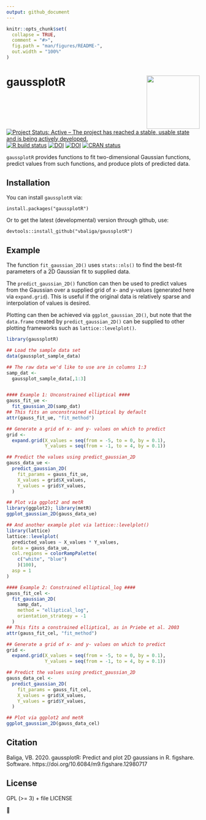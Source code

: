 ```yaml
---
output: github_document
---
```


<!-- README.md is generated from README.Rmd. Please edit that file -->

```r
knitr::opts_chunk$set(
  collapse = TRUE,
  comment = "#>",
  fig.path = "man/figures/README-",
  out.width = "100%"
)
```

# gaussplotR <img src='man/figures/logo.png' align="right" height="138.5" />

<!-- badges: start -->
[![Project Status: Active – The project has reached a stable, usable state and is being actively developed.](https://www.repostatus.org/badges/latest/active.svg)](https://www.repostatus.org/#active)
[![R build status](https://github.com/vbaliga/gaussplotR/workflows/R-CMD-check/badge.svg)](https://github.com/vbaliga/gaussplotR/actions)
[![DOI](https://zenodo.org/badge/DOI/10.5281/zenodo.4041073.svg)](https://doi.org/10.5281/zenodo.4041073)
[![DOI](https://img.shields.io/badge/10.6084/m9.figshare.12980717-blue.svg?style=flat&labelColor=gainsboro&logoWidth=40&logo=data%3Aimage%2Fpng%3Bbase64%2CiVBORw0KGgoAAAANSUhEUgAAAFAAAAAZCAYAAACmRqkJAAAKi0lEQVR4Ae3ZaVBUV97H8evuE0EfH32MmkcfoyAuGjXKgkvMaFRAFuiloemWvRuEXlgEBREXBYJiXAQUFeKocUniQiKogAJhQWwWENDEjLNYvjFLzUzNkplEZb5kTme6nCRjKlOpSZlb9SmL2%2Ffcuv3re87%2FnKP0TYfOcslqPMbt63xBKuh09MTxgi7HKT1Sj1TvKp%2BMkZB6%2FXT8c4AjUYPyVdfb7Qs6HTIJ8EHe7Ul%2B152CphDabRQ0uMr7%2FRQgh%2B8qU6%2FBiPDVGv0jq0uGE94b0ZZ3j%2B25MTetoMsh%2FWD91OBqT9%2Fsehd5EqGV17nKMzTqOHvaRMMLEp7qACfinq%2FW1BBx5ZxB13x5X3Jr1v%2Fz9pUcaHU63PiicjrhvXfNRbY1Th49Q6Y1vu6zyqSjzX3aVIgf4OkKToxhgxpd5OMzV0bYE4CRN1Chu34pnTfwnV03FiTlfzDRXBHo6dfgIq8sX6ByV6vjthGc0UdrrPPVGFQBxlSjzJQWENVUZkebceiLpyM8IZSx7O7Zl4JivUNMZX5h8Rt4%2B2L0llKfgu6JKa%2BXvpB5bZ48%2Ba3F6lil2pDkE2rODzCsU0VUnNFHNZQqdS3lx3Utl%2FMILQcfYt5TEeC1GSprgAq0XlgYGLQyxJTlr0uK0DVX7E5s2ZtOgHvLw5fLK9xVmcqguEj%2F2LXbwsvPBkZZKl4j5NcIKinaUsLbejFWZ7m8Do2cmwnb4cFqArRwx3TEYzi%2Bz7DTD0uhxnj8cAEWWUZK%2BTcdhh4pmTWUsW01Y1uCUmNY7Rtqzo5svJSS0poVXtg6yVj7sn9qunek3j8xPVXXeMFoaDkev6lDF7ene7Y5r2taNAXmEBXaP69zevaOjuUeeZ0zhzJuPsM5CdYvOhZVqBMhBqIVDt8zwGdQjR4of9AA%2BXJjUFpww7GodnHAQca4srDAWCXjW3pETal%2BbfumuOLKqSm17vIQtWr1Uu3JYy6JbXuXFbRN1R8pm5byxtG5CcdOz9EUVc7I5IeQEWQ7wWVwzwrsRn%2BbAFeiCxNsKv5Y9P03BFgjAlT90AGOQy2T47fObl00ocFZHl%2B2UGXw0RjzNUWHTPFthckHWh18al8KsGuaFigVVzlKuY%2BG9z37qvuoGlelpsJVldrgrFjbOE%2BeWe8uW18W84qCqc4s7tmCIgzI75hs%2FaJKNFu7rF%2BIIIhr%2BmIQ%2Btn8LQkDMQOeWAYnDHgsQI3NNU7W9j4h5t72o%2FEyvLEQ%2F%2Bu7ymzbOxbCAeOxAgtghz6YgOVYiufEOUlqu0M37ho%2BYn%2FnpJT8bsejVSt90uqdFdlGmV7hF7cuWXetNCShLX%2BI3nKhN%2ByvCs%2Bs6GQpWB33fzKNQR%2BqWr022yvc94q7spBCY%2Bbzkou6ZfJNPf89ZN%2FdidYHnIsKfIzjCMIc7MAwSJiMPFxGMcKQixGwx07R%2FiEe4CNsxFCbAJvwifj8LkIgYRHa8Lm47jNY8AokmMS5NryPh%2FijOB%2BOX4h7foEuyPHlisMtylJpzu1YspkQ36YbLqnx8F1X4abaqmYs9DGmLlrk4CE9XlHlKZskxfpt%2FUJLzyhV23dG%2BITF72fqo9njEaokwIu8lSbG1N4wx273CrP%2B%2BjniQVZhGrzQjlEioFIRcjDM6MIdjBVtHogvl4W9qIX8sTfwU5SgU%2FzdhdGYLcJ9BzvRID6vgx2SxN8PUI9KnIEWH4n7FuIo%2FoRfYV5vMMV4wHRFs%2BvG%2FKl05ZrDVdP11T7eulK3oNQcz%2FAXcj3DpMePjO44KetDL2lDh%2FmV1S3nNoeWnJb7RSXmMJl%2BI0GmH13rKs8lvEdQwfoWKmCxdmGbAEdgAW5jFiQhBb8WXSYTPSjGCBHaMPR5LMANkOCM%2B%2FgD3MS5Z8W1ElzwW3HNJCSI9tcw2ub%2BO8T5LPTBQBy1nusNcB7ztximI1sIsSSzXb04v3vyusJmx63nMufHXlV6LvpEShDd9x%2FHFYWXVPuSX7%2FD7zmpcjuWRupbyvaHnj8Z7BNsUFCArm70iTRcd5bFEN7oxwJs%2FpoA%2FwfBaLJ2Z2EFbmEsNKL7fYYPUI9DIqj%2Fsgkw0CasW%2BL6RbBDFI7gTZSKzz6Gk02AJ23G3QF4xybYU8INce6s5CJNlTyXhYwKv%2FRWMiEeimquzIhrPpGzuSNCsbvLec2%2Brpmh2e0yu%2FxOp96wv6p8X0xeIZW5Bo2%2F6ucdvb%2FdMWVDm8lX11pRpD16OJ6VyZsrQ8yK%2BVFJ9h4UhwEHDj5JgGE23UkSfoZujMMzSESNCPBT9KAFjqi2rcIYZRPgYmzDQ9xDLSz4%2FGsCPIE%2BNkWrTJy%2FhRrRthpVyJJExbnmG2I%2B6x%2BT%2FHxYyQkzQfJGlufpWy6bYlvPUEgu%2BHlHJA5boo7rE3blnBR7r6mv%2BvCBMYEag%2Faqsyr1%2BIk5a%2Fd2z9zGBDpZ31qulCWk9443Hfg5BuJJAgxAG0ZBEmS4DZ7RKIliMVi0d8UvRUCeuPoNAf4Z%2FmgV13pAwiwR3iffFKBQJM5noB%2F6Y5h45v7Wwf0cDtD1DlMIeiugWmZOy5Cv3RgjX7%2FF4GdMXasOjgurmqdafqpojltml9IjvOJ8NMu9lNL5gQmXdMu0BTefz8loMyoJvivs3VMZvhpjqaig%2FZ8gwJGYIsIKRh%2FY4wh%2Bg%2FGQoxYbREgZ%2BB3uww1V3xKgN%2BrwCNtF4Pvx8NveQCEYX%2BAukhCIYuHZLy%2FyDjHbJQfo7PTK1dEBWqPBX2vS%2B2hNW1XquDURypiwXStCjVWuyrSKQC%2FdoUaHtOT2HENoyal4b40x7rK7ylip9NIV3Jy0P6fD24fl3Ra6uoe3PNqOH2Pw3x%2FC8K8CHIU%2BIpQ7OI8yNOJ9TMJO%2FAU9Nn6PjRiGmm%2FpwgsRLQpKjwjuU%2Fz1CQK0R4G4T4%2FwCHWYKlmcA6xr4SA2EzobXeUa9vh21LgpdKxK8hqd5RsaXWS7S9YvlhU2O7ya3ekXrm%2B9lK3KzFH6a4y5V92Ve5hkM4d02EShMestZekE2IxZX7MWdkAgBtmsi9U2lXEwliAOK%2BGLTowThWIZkrEVSSKYgegPOUxwtFmdaBGLsRgg2qeKtosQDh2GYzbisUIEaPvcQ8T5VGzCKowBk2I3mTVALe4wd4tumKcoaZirSKte4RtVrvXwLrw%2BJXV%2F18Ts3BtLEmOaS0yRtRdMfpGJhTKNMbDJWR5V7eEbUNDtcIQAd1PJMwnuJl6E9KQHY7AAHkzQoBkj8B%2B%2FpTWQ4Maezne1P3x1esLBuqmB%2BbccNhJMGetbM%2BGZIi1V%2FoRyOXB77sKVWuPmrd4RBvYQm9ihVue%2F7xDPGljB50MoJmO%2By36gCGsQovCyCGwOarD9R7PLLXZOJjKZvse%2FDQQSvffG7F1rWrZPiLKUX2DPr1hbfHAKb0kDBSeTed5MQj94Pn1xBMvA%2B2IDYTAkcXzXANPRjHq04ACeFeH9aAIcBC3LOq%2FY5pPDeYtO4yRTmzUhbx9LozCEea8ybaHoxDNmVtPltxSVzxhCm3Asg4Tvs683Aa5wwkD8qP9XbgQqUbb6Tp09U5Os3rWiV4jZv2OuvxPdvht70RfST8fjATZd7P33OYzxZ%2FdF7FwcgqPU0yMR2vMYDulpDfBvw%2BGCdBePpq8AAAAASUVORK5CYII%3D)](http://dx.doi.org/10.6084/m9.figshare.12980717)
[![CRAN status](https://www.r-pkg.org/badges/version/gaussplotR)](https://CRAN.R-project.org/package=gaussplotR)
<!-- badges: end -->

`gaussplotR` provides functions to fit two-dimensional Gaussian functions,
predict values from such functions, and produce plots of predicted data.

## Installation

You can install `gaussplotR` via:
  
`install.packages("gaussplotR")`

Or to get the latest (developmental) version through github, use:
  
`devtools::install_github("vbaliga/gaussplotR")`


## Example

The function `fit_gaussian_2D()` uses `stats::nls()` to find the best-fit 
parameters of a 2D Gaussian fit to supplied data. 

The `predict_gaussian_2D()` function can then be used to predict values from
the Gaussian over a supplied grid of x- and y-values (generated here via 
`expand.grid`). This is useful if the original data is relatively sparse and
interpolation of values is desired.

Plotting can then be achieved via `ggplot_gaussian_2D()`, but note that the 
`data.frame` created by `predict_gaussian_2D()` can be supplied to other 
plotting frameworks such as `lattice::levelplot()`.

```r
library(gaussplotR)

## Load the sample data set
data(gaussplot_sample_data)

## The raw data we'd like to use are in columns 1:3
samp_dat <-
  gaussplot_sample_data[,1:3]


#### Example 1: Unconstrained elliptical ####
gauss_fit_ue <-
  fit_gaussian_2D(samp_dat)
## This fits an unconstrained elliptical by default
attr(gauss_fit_ue, "fit_method")

## Generate a grid of x- and y- values on which to predict
grid <-
  expand.grid(X_values = seq(from = -5, to = 0, by = 0.1),
              Y_values = seq(from = -1, to = 4, by = 0.1))

## Predict the values using predict_gaussian_2D
gauss_data_ue <-
  predict_gaussian_2D(
    fit_params = gauss_fit_ue,
    X_values = grid$X_values,
    Y_values = grid$Y_values,
  )

## Plot via ggplot2 and metR
library(ggplot2); library(metR)
ggplot_gaussian_2D(gauss_data_ue)

## And another example plot via lattice::levelplot()
library(lattice)
lattice::levelplot(
  predicted_values ~ X_values * Y_values,
  data = gauss_data_ue,
  col.regions = colorRampPalette(
    c("white", "blue")
    )(100),
  asp = 1
)

#### Example 2: Constrained elliptical_log ####
gauss_fit_cel <-
  fit_gaussian_2D(
    samp_dat,
    method = "elliptical_log",
    orientation_strategy = -1
  )
## This fits a constrained elliptical, as in Priebe et al. 2003
attr(gauss_fit_cel, "fit_method")

## Generate a grid of x- and y- values on which to predict
grid <-
  expand.grid(X_values = seq(from = -5, to = 0, by = 0.1),
              Y_values = seq(from = -1, to = 4, by = 0.1))

## Predict the values using predict_gaussian_2D
gauss_data_cel <-
  predict_gaussian_2D(
    fit_params = gauss_fit_cel,
    X_values = grid$X_values,
    Y_values = grid$Y_values,
  )

## Plot via ggplot2 and metR
ggplot_gaussian_2D(gauss_data_cel)
```

## Citation

Baliga, VB. 2020. gaussplotR: Predict and plot 2D gaussians in R. figshare.
Software. https://doi.org/10.6084/m9.figshare.12980717

## License

GPL (>= 3) + file LICENSE

🐢
